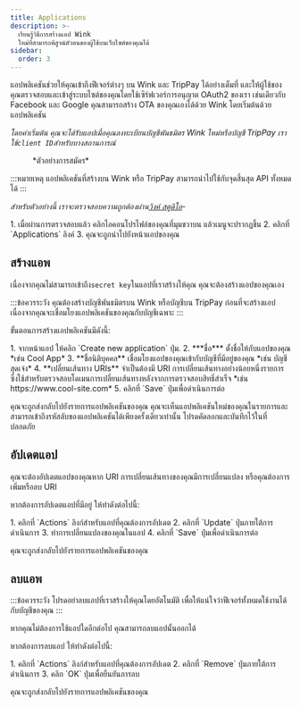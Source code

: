 ```yaml
---
title: Applications
description: >-
  เรียนรู้วิธีการสร้างแอป Wink
  ใหม่ที่สามารถพิสูจน์ตัวตนของผู้ใช้บนเว็บไซต์ของคุณได้
sidebar:
  order: 3
---
```


แอปพลิเคชันช่วยให้คุณเข้าถึงฟีเจอร์ต่างๆ บน Wink และ TripPay ได้อย่างเต็มที่ และให้ผู้ใช้ของคุณตรวจสอบและเข้าสู่ระบบไซต์ของคุณโดยใช้เซิร์ฟเวอร์การอนุญาต OAuth2 ของเรา เช่นเดียวกับ Facebook และ Google
คุณสามารถสร้าง OTA ของคุณเองได้ด้วย Wink โดยเริ่มต้นด้วยแอปพลิเคชัน

*โดยค่าเริ่มต้น คุณจะได้รับแอปเมื่อคุณลงทะเบียนบัญชีพันธมิตร Wink ใหม่หรือบัญชี TripPay เราใช้`client ID`สำหรับบางสถานการณ์*

<figure>
  <CloudinaryImage width="350" height="215" resize="scale" quality="best" alt="ตัวอย่างการใช้งาน" src="academy/application" errorImage="noimage_opaque_nyrtl0.png" />

  <figcaption>*ตัวอย่างการสมัคร*</figcaption>
</figure>


:::หมายเหตุ
แอปพลิเคชันที่สร้างบน Wink หรือ TripPay สามารถนำไปใช้กับจุดสิ้นสุด API ทั้งหมดได้
:::

*สำหรับตัวอย่างนี้ เราจะตรวจสอบความถูกต้องผ่าน[วิงค์ สตูดิโอ](https://studio.wink.travel)-*

<Steps>
  1. เมื่อผ่านการตรวจสอบแล้ว คลิกไอคอนโปรไฟล์ของคุณที่มุมขวาบน แล้วเมนูจะปรากฏขึ้น
  2. คลิกที่ `Applications` ลิงค์
  3. คุณจะถูกนำไปยังหน้าแอปของคุณ
</Steps>


## สร้างแอพ

เนื่องจากคุณไม่สามารถเข้าถึง`secret key`ในแอปที่เราสร้างให้คุณ คุณจะต้องสร้างแอปของคุณเอง

:::ข้อควรระวัง
คุณต้องสร้างบัญชีพันธมิตรบน Wink หรือบัญชีบน TripPay ก่อนที่จะสร้างแอป เนื่องจากคุณจะเชื่อมโยงแอปพลิเคชันของคุณกับบัญชีเฉพาะ
:::

ขั้นตอนการสร้างแอปพลิเคชันมีดังนี้:

<Steps>
  1. จากหน้าแอป ให้คลิก `Create new application` ปุ่ม.
  2. ***ชื่อ*** ตั้งชื่อให้กับแอปของคุณ *เช่น Cool App*
  3. **ชื่อนิติบุคคล** เชื่อมโยงแอปของคุณเข้ากับบัญชีที่มีอยู่ของคุณ *เช่น บัญชีสุดเจ๋ง*
  4. **เปลี่ยนเส้นทาง URIs** จำเป็นต้องมี URI การเปลี่ยนเส้นทางอย่างน้อยหนึ่งรายการ ซึ่งใช้สำหรับตรวจสอบโดเมนการเปลี่ยนเส้นทางหลังจากการตรวจสอบสิทธิ์สำเร็จ *เช่น https://www.cool-site.com*
  5. คลิกที่ `Save` ปุ่มเพื่อดำเนินการต่อ
</Steps>


คุณจะถูกส่งกลับไปยังรายการแอปพลิเคชันของคุณ คุณจะเห็นแอปพลิเคชันใหม่ของคุณในรายการและสามารถเข้าถึงรหัสลับของแอปพลิเคชันได้เพียงครั้งเดียวเท่านั้น โปรดคัดลอกและบันทึกไว้ในที่ปลอดภัย

## อัปเดตแอป

คุณจะต้องอัปเดตแอปของคุณหาก URI การเปลี่ยนเส้นทางของคุณมีการเปลี่ยนแปลง หรือคุณต้องการเพิ่มหรือลบ URI

หากต้องการอัปเดตแอปที่มีอยู่ ให้ทำดังต่อไปนี้:

<Steps>
  1. คลิกที่ `Actions` ลิงก์สำหรับแอปที่คุณต้องการอัปเดต
  2. คลิกที่ `Update` ปุ่มภายใต้การดำเนินการ
  3. ทำการเปลี่ยนแปลงของคุณในแอป
  4. คลิกที่ `Save` ปุ่มเพื่อดำเนินการต่อ
</Steps>


คุณจะถูกส่งกลับไปยังรายการแอปพลิเคชันของคุณ

## ลบแอพ

:::ข้อควรระวัง
โปรดอย่าลบแอปที่เราสร้างให้คุณโดยอัตโนมัติ เพื่อให้แน่ใจว่าฟีเจอร์ทั้งหมดใช้งานได้กับบัญชีของคุณ
:::

หากคุณไม่ต้องการใช้แอปใดอีกต่อไป คุณสามารถลบแอปนั้นออกได้

หากต้องการลบแอป ให้ทำดังต่อไปนี้:

<Steps>
  1. คลิกที่ `Actions` ลิงก์สำหรับแอปที่คุณต้องการอัปเดต
  2. คลิกที่ `Remove` ปุ่มภายใต้การดำเนินการ
  3. คลิก `OK` ปุ่มเพื่อยืนยันการลบ
</Steps>


คุณจะถูกส่งกลับไปยังรายการแอปพลิเคชันของคุณ

